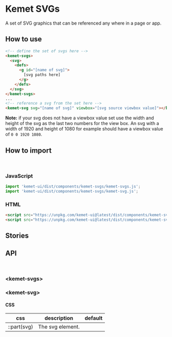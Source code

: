 
<Meta title="Components/SVGs" component="kemet-svgs" />

# Kemet SVGs

A set of SVG graphics that can be referenced any where in a page or app.


## How to use

```html
<!-- define the set of svgs here -->
<kemet-svgs>
  <svg>
    <defs>
      <g id="[name of svg]">
        [svg paths here]
      </g>
    </defs>
  </svg>
</kemet-svgs>
...
<!-- reference a svg from the set here -->
<kemet-svg svg="[name of svg]" viewbox="[svg source viewbox value]"></kemet-svg>
```

**Note:** if your svg does not have a viewbox value set use the width and height of the svg as the last two numbers for the view box. An svg with a width of 1920 and height of 1080 for example should have a viewbox value of `0 0 1920 1080`.

## How to import

<br />

### JavaScript
```javascript
import 'kemet-ui/dist/components/kemet-svgs/kemet-svgs.js';
import 'kemet-ui/dist/components/kemet-svgs/kemet-svg.js';
```

### HTML
```html
<script src="https://unpkg.com/kemet-ui@latest/dist/components/kemet-svgs/kemet-svgs.js" type="module"></script>
<script src="https://unpkg.com/kemet-ui@latest/dist/components/kemet-svgs/kemet-svg.js" type="module"></script>
```

## Stories

<Canvas>
  <Story name="Standard" story={stories.Standard} />
</Canvas>

<ArgsTable story="Standard" />


## API

<br />

### &lt;kemet-svgs&gt;

<ArgsTable of="kemet-svgs" />

### &lt;kemet-svg&gt;

<ArgsTable of="kemet-svg" />

#### CSS

| css         | description      | default |
| ----------- | ---------------- | ------- |
| ::part(svg)	| The svg element. |         |

